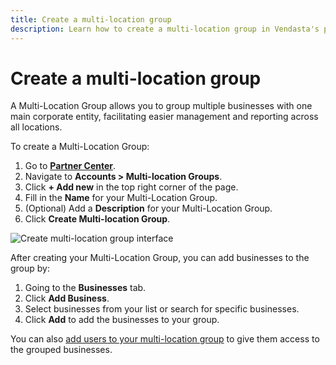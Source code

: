 ```yaml
---
title: Create a multi-location group
description: Learn how to create a multi-location group in Vendasta's platform
---
```


# Create a multi-location group

A Multi-Location Group allows you to group multiple businesses with one main corporate entity, facilitating easier management and reporting across all locations.

To create a Multi-Location Group:

1. Go to [**Partner Center**](https://partners.vendasta.com/).
2. Navigate to **Accounts > Multi-location Groups**.
3. Click **+ Add new** in the top right corner of the page.
4. Fill in the **Name** for your Multi-Location Group.
5. (Optional) Add a **Description** for your Multi-Location Group.
6. Click **Create Multi-location Group**.

![Create multi-location group interface](/img/accounts/multi-location-groups/create_mlg_lists.jpg)

After creating your Multi-Location Group, you can add businesses to the group by:

1. Going to the **Businesses** tab.
2. Click **Add Business**.
3. Select businesses from your list or search for specific businesses.
4. Click **Add** to add the businesses to your group.

You can also [add users to your multi-location group](/accounts/multi-location-groups/add-users-to-multi-location-group) to give them access to the grouped businesses.